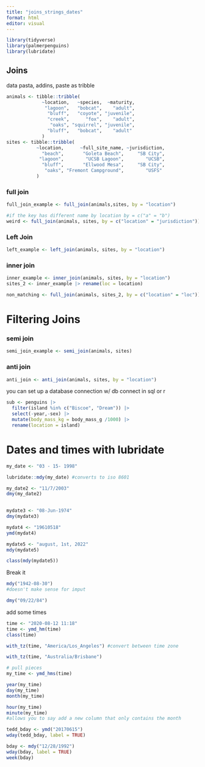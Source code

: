```yaml
---
title: "joins_strings_dates"
format: html
editor: visual
---
```


```r
library(tidyverse)
library(palmerpenguins)
library(lubridate)

```

## Joins

data pasta, addins, paste as tribble

```r
animals <- tibble::tribble(
             ~location,   ~species,  ~maturity,
              "lagoon",   "bobcat",    "adult",
               "bluff",   "coyote", "juvenile",
               "creek",      "fox",    "adult",
                "oaks", "squirrel", "juvenile",
               "bluff",   "bobcat",    "adult"
             )
sites <- tibble::tribble(
           ~location,      ~full_site_name, ~jurisdiction,
             "beach",       "Goleta Beach",     "SB City",
            "lagoon",        "UCSB Lagoon",        "UCSB",
             "bluff",       "Ellwood Mesa",     "SB City",
              "oaks", "Fremont Campground",        "USFS"
           )

```

### full join

```r
full_join_example <- full_join(animals,sites, by = "location")

#if the key has different name by location by = c("a" = "b")
weird <- full_join(animals, sites, by = c("location" = "jurisdiction"))

```

### Left Join

```r
left_example <- left_join(animals, sites, by = "location")

```

### inner join

```r
inner_example <- inner_join(animals, sites, by = "location")
sites_2 <- inner_example |> rename(loc = location)

```

```r
non_matching <- full_join(animals, sites_2, by = c("location" = "loc"))
```

# Filtering Joins

### semi join

```r
semi_join_example <- semi_join(animals, sites)
```

### anti join

```r
anti_join <- anti_join(animals, sites, by = "location")
```

you can set up a database connection w/ db connect in sql or r

```r
sub <- penguins |> 
  filter(island %in% c("Biscoe", "Dream")) |> 
  select(-year,-sex) |> 
  mutate(body_mass_kg = body_mass_g /1000) |> 
  rename(location = island)

```

# 

# Dates and times with lubridate

```r
my_date <- "03 - 15- 1998"

lubridate::mdy(my_date) #converts to iso 8601

my_date2 <- "11/7/2003"
dmy(my_date2)
 

mydate3 <- "08-Jun-1974"
dmy(mydate3)

mydat4 <- "19610518"
ymd(mydat4)

mydate5 <- "august, 1st, 2022"
mdy(mydate5)

class(mdy(mydate5))
```

Break it

```r
mdy("1942-08-30")
#doesn't make sense for imput 

dmy("09/22/84")


```

add some times

```r
time <- "2020-08-12 11:18"
time <- ymd_hm(time)
class(time)
```

```r
with_tz(time, "America/Los_Angeles") #convert between time zone

with_tz(time, "Australia/Brisbane")

# pull pieces
my_time <- ymd_hms(time)

year(my_time)
day(my_time)
month(my_time)

hour(my_time)
minute(my_time)
#allows you to say add a new column that only contains the month


```

```r
tedd_bday <- ymd("20170615")
wday(tedd_bday, label = TRUE)

bday <- mdy("12/28/1992")
wday(bday, label = TRUE)
week(bday)
```
